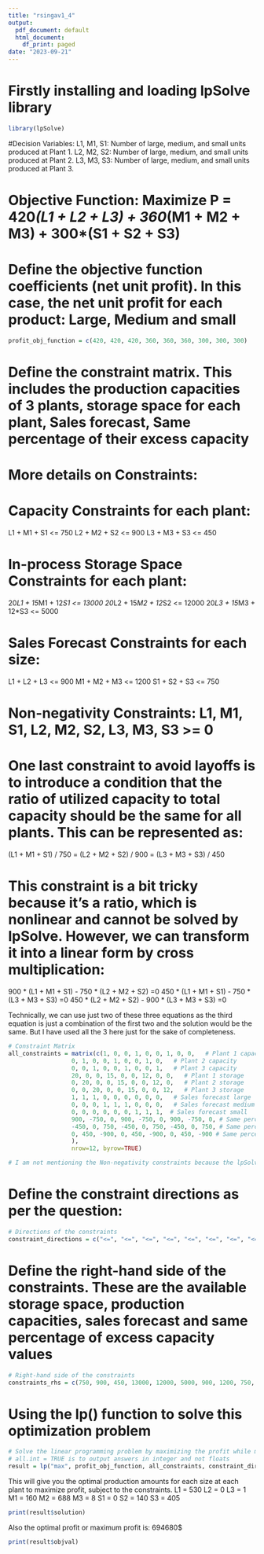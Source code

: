 ```yaml
---
title: "rsingav1_4"
output:
  pdf_document: default
  html_document:
    df_print: paged
date: "2023-09-21"
---
```


# Firstly installing and loading lpSolve library
```r
library(lpSolve)
```

#Decision Variables:
L1, M1, S1: Number of large, medium, and small units produced at Plant 1.
L2, M2, S2: Number of large, medium, and small units produced at Plant 2.
L3, M3, S3: Number of large, medium, and small units produced at Plant 3.

# Objective Function: Maximize P = 420*(L1 + L2 + L3) + 360*(M1 + M2 + M3) + 300*(S1 + S2 + S3)

# Define the objective function coefficients (net unit profit). In this case, the net unit profit for each product: Large, Medium and small
```r
profit_obj_function = c(420, 420, 420, 360, 360, 360, 300, 300, 300)
```

# Define the constraint matrix. This includes the production capacities of 3 plants, storage space for each plant, Sales forecast, Same percentage of their excess capacity

# More details on Constraints:

# Capacity Constraints for each plant:

L1 + M1 + S1 <= 750
L2 + M2 + S2 <= 900
L3 + M3 + S3 <= 450

# In-process Storage Space Constraints for each plant:

20*L1 + 15*M1 + 12*S1 <= 13000
20*L2 + 15*M2 + 12*S2 <= 12000
20*L3 + 15*M3 + 12*S3 <= 5000

# Sales Forecast Constraints for each size:

L1 + L2 + L3 <= 900
M1 + M2 + M3 <= 1200
S1 + S2 + S3 <= 750

# Non-negativity Constraints: L1, M1, S1, L2, M2, S2, L3, M3, S3 >= 0

# One last constraint to avoid layoffs is to introduce a condition that the ratio of utilized capacity to total capacity should be the same for all plants. This can be represented as:

(L1 + M1 + S1) / 750 = (L2 + M2 + S2) / 900 = (L3 + M3 + S3) / 450

# This constraint is a bit tricky because it's a ratio, which is nonlinear and cannot be solved by lpSolve. However, we can transform it into a linear form by cross multiplication:

900 * (L1 + M1 + S1) - 750 * (L2 + M2 + S2) =0
450 * (L1 + M1 + S1) - 750 * (L3 + M3 + S3) =0
450 * (L2 + M2 + S2) - 900 * (L3 + M3 + S3) =0

Technically, we can use just two of these three equations as the third equation is just a combination of the first two and the solution would be the same. But I have used all the 3 here just for the sake of completeness.

```r
# Constraint Matrix
all_constraints = matrix(c(1, 0, 0, 1, 0, 0, 1, 0, 0,   # Plant 1 capacity
                  0, 1, 0, 0, 1, 0, 0, 1, 0,   # Plant 2 capacity
                  0, 0, 1, 0, 0, 1, 0, 0, 1,   # Plant 3 capacity
                  20, 0, 0, 15, 0, 0, 12, 0, 0,   # Plant 1 storage
                  0, 20, 0, 0, 15, 0, 0, 12, 0,   # Plant 2 storage
                  0, 0, 20, 0, 0, 15, 0, 0, 12,   # Plant 3 storage
                  1, 1, 1, 0, 0, 0, 0, 0, 0,   # Sales forecast large
                  0, 0, 0, 1, 1, 1, 0, 0, 0,   # Sales forecast medium
                  0, 0, 0, 0, 0, 0, 1, 1, 1,  # Sales forecast small
                  900, -750, 0, 900, -750, 0, 900, -750, 0, # Same percentage of their excess capacity
                  -450, 0, 750, -450, 0, 750, -450, 0, 750, # Same percentage of their excess capacity
                  0, 450, -900, 0, 450, -900, 0, 450, -900 # Same percentage of their excess capacity
                  ),
                  nrow=12, byrow=TRUE)

# I am not mentioning the Non-negativity constraints because the lpSolve assumes that the decision variables are non-negative so we do not need to explicitly add these constraints.
```


# Define the constraint directions as per the question: 
```r
# Directions of the constraints
constraint_directions = c("<=", "<=", "<=", "<=", "<=", "<=", "<=", "<=", "<=", "=", "=", "=")
```

# Define the right-hand side of the constraints. These are the available storage space, production capacities, sales forecast and same percentage of excess capacity values

```r
# Right-hand side of the constraints
constraints_rhs = c(750, 900, 450, 13000, 12000, 5000, 900, 1200, 750, 0, 0, 0)
```


# Using the lp() function to solve this optimization problem
```r
# Solve the linear programming problem by maximizing the profit while meeting the constraints
# all.int = TRUE is to output answers in integer and not floats
result = lp("max", profit_obj_function, all_constraints, constraint_directions, constraints_rhs, all.int=TRUE)
```

This will give you the optimal production amounts for each size at each plant to maximize profit, subject to the constraints.
L1 = 530
L2 = 0
L3 = 1
M1 = 160
M2 = 688
M3 = 8
S1 = 0
S2 = 140
S3 = 405
```r
print(result$solution)   
```

Also the optimal profit or maximum profit is: 694680$
```r
print(result$objval)
```

